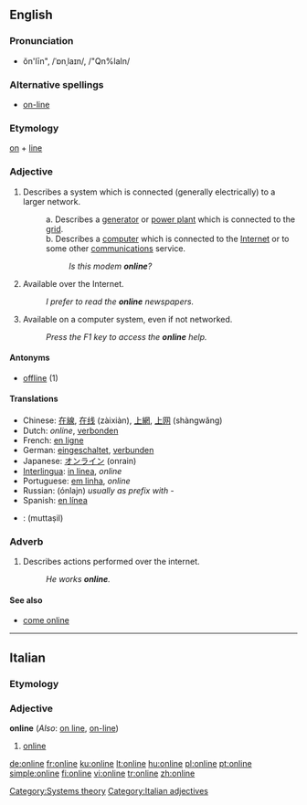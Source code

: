 {{wikipedia}}
{{also|on line}}
==English==

===Pronunciation===
* ŏn'līn", /ˈɒnˌlaɪn/, /"Qn%laIn/

===Alternative spellings===
* [[on-line]]

===Etymology===
[[on]] + [[line]]

===Adjective===
{{en-adj}}

# Describes a system which is connected (generally electrically) to a larger network.
#: a. Describes a [[generator]] or [[power plant]] which is connected to the [[grid]].
#: b. Describes a [[computer]] which is connected to the [[Internet]] or to some other [[communications]] service.
#:: ''Is this modem '''online'''?''
# Available over the Internet.
#: ''I prefer to read the '''online''' newspapers.''
# Available on a computer system, even if not networked.
#: ''Press the F1 key to access the '''online''' help.''

====Antonyms====
* [[offline]] (1)

====Translations====
{{top}}
* Chinese: [[在線]], [[在线]] (zàixiàn), [[上網]], [[上网]] (shàngwǎng)
* Dutch: ''online'', [[verbonden]]
* French: [[en ligne]]
* German: [[eingeschaltet]], [[verbunden]]
* Japanese: [[オンライン]] (onrain)
* [[Interlingua]]: [[in linea]], ''online''
* Portuguese: [[em linha]], ''online''
* Russian: {{t|ru|онлайн|sc=Cyrl}} (ónlajn) {{indeclinable}} ''usually as prefix with -''
* Spanish: [[en línea]]
{{bottom}}

{{checktrans-top}}
* {{ttbc|Arabic}}: {{Arab|[[متصل]]}} (muttaṣil)

===Adverb===
{{en-adv}}

# Describes actions performed over the internet.
#: ''He works '''online'''.''

====See also====
* [[come online]]

[[Category:Systems theory]]

----
==Italian==

===Etymology===
{{etyl|en|it}}

===Adjective===
'''online''' {{inv}} (''Also'': [[on line]], [[on-line]])

# [[#English|online]]

[[Category:Italian adjectives]]

[[de:online]]
[[fr:online]]
[[ku:online]]
[[lt:online]]
[[hu:online]]
[[pl:online]]
[[pt:online]]
[[simple:online]]
[[fi:online]]
[[vi:online]]
[[tr:online]]
[[zh:online]]